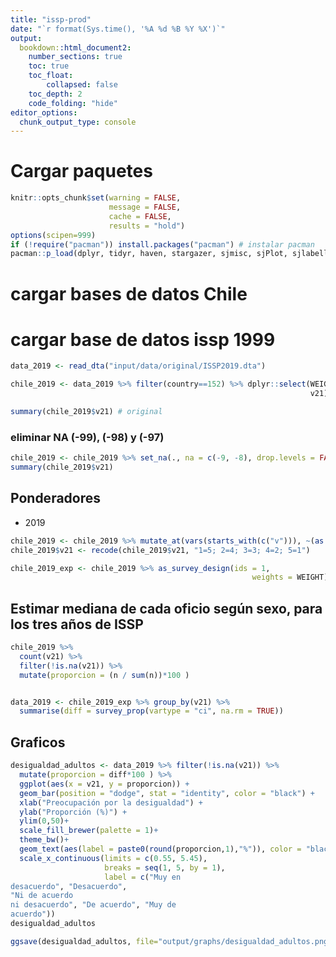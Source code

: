 ```yaml
---
title: "issp-prod"
date: "`r format(Sys.time(), '%A %d %B %Y %X')`"
output:
  bookdown::html_document2:
    number_sections: true
    toc: true
    toc_float:
        collapsed: false
    toc_depth: 2
    code_folding: "hide"
editor_options:
  chunk_output_type: console
---
```


# Cargar paquetes

```r
knitr::opts_chunk$set(warning = FALSE,
                      message = FALSE, 
                      cache = FALSE,
                      results = "hold")
options(scipen=999)
if (!require("pacman")) install.packages("pacman") # instalar pacman
pacman::p_load(dplyr, tidyr, haven, stargazer, sjmisc, sjPlot, sjlabelled, tidyverse, summarytools, ggplot2, ggpubr, texreg, webshot, survey, srvyr, ggrepel, kableExtra, ggpattern)
```

# cargar bases de datos Chile

# cargar base de datos issp 1999

```r
data_2019 <- read_dta("input/data/original/ISSP2019.dta")

chile_2019 <- data_2019 %>% filter(country==152) %>% dplyr::select(WEIGHT,
                                                                   v21)

summary(chile_2019$v21) # original
```

### eliminar NA (-99), (-98) y (-97)
```r
chile_2019 <- chile_2019 %>% set_na(., na = c(-9, -8), drop.levels = FALSE, as.tag = FALSE)
summary(chile_2019$v21)
```


## Ponderadores

* 2019
```r
chile_2019 <- chile_2019 %>% mutate_at(vars(starts_with(c("v"))), ~(as.numeric(.))) 
chile_2019$v21 <- recode(chile_2019$v21, "1=5; 2=4; 3=3; 4=2; 5=1")

chile_2019_exp <- chile_2019 %>% as_survey_design(ids = 1,
                                                      weights = WEIGHT)
```



## Estimar mediana de cada oficio según sexo, para los tres años de ISSP

```r
chile_2019 %>% 
  count(v21) %>% 
  filter(!is.na(v21)) %>%
  mutate(proporcion = (n / sum(n))*100 )


data_2019 <- chile_2019_exp %>% group_by(v21) %>% 
  summarise(diff = survey_prop(vartype = "ci", na.rm = TRUE))
```

## Graficos

```r
desigualdad_adultos <- data_2019 %>% filter(!is.na(v21)) %>% 
  mutate(proporcion = diff*100 ) %>%
  ggplot(aes(x = v21, y = proporcion)) +
  geom_bar(position = "dodge", stat = "identity", color = "black") +
  xlab("Preocupación por la desigualdad") +
  ylab("Proporción (%)") + 
  ylim(0,50)+
  scale_fill_brewer(palette = 1)+
  theme_bw()+
  geom_text(aes(label = paste0(round(proporcion,1),"%")), color = "black", vjust = -0.5, position = position_dodge(width = 1),size = 4)+
  scale_x_continuous(limits = c(0.55, 5.45),
                     breaks = seq(1, 5, by = 1),
                     label = c("Muy en
desacuerdo", "Desacuerdo",
"Ni de acuerdo
ni desacuerdo", "De acuerdo", "Muy de
acuerdo"))
desigualdad_adultos

ggsave(desigualdad_adultos, file="output/graphs/desigualdad_adultos.png", width = 7,height = 7)
```

